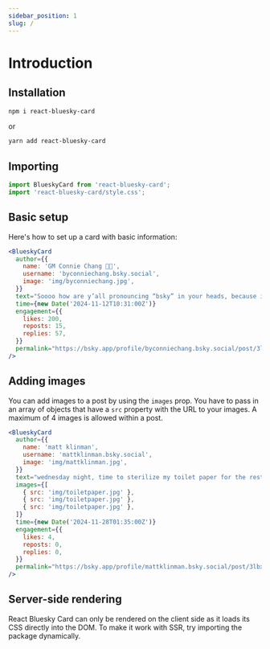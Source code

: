 ```yaml
---
sidebar_position: 1
slug: /
---
```


# Introduction

## Installation

```bash
npm i react-bluesky-card
```

or

```bash
yarn add react-bluesky-card
```

## Importing

```ts
import BlueskyCard from 'react-bluesky-card';
import 'react-bluesky-card/style.css';
```

## Basic setup

Here's how to set up a card with basic information:

```jsx live
<BlueskyCard
  author={{
    name: 'GM Connie Chang 🌈🐸',
    username: 'byconniechang.bsky.social',
    image: 'img/byconniechang.jpg',
  }}
  text="Soooo how are y’all pronouncing “bsky” in your heads, because it’s “bisky” to me (like a biscuit)"
  time={new Date('2024-11-12T10:31:00Z')}
  engagement={{
    likes: 200,
    reposts: 15,
    replies: 57,
  }}
  permalink="https://bsky.app/profile/byconniechang.bsky.social/post/3larv6imprc2y" // optional
/>
```

## Adding images

You can add images to a post by using the `images` prop. You have to pass in an array of objects that have a `src` property with the URL to your images.
A maximum of 4 images is allowed within a post.

```jsx live
<BlueskyCard
  author={{
    name: 'matt klinman',
    username: 'mattklinman.bsky.social',
    image: 'img/mattklinman.jpg',
  }}
  text="wednesday night, time to sterilize my toilet paper for the rest of the week"
  images={[
    { src: 'img/toiletpaper.jpg' },
    { src: 'img/toiletpaper.jpg' },
    { src: 'img/toiletpaper.jpg' },
  ]}
  time={new Date('2024-11-28T01:35:00Z')}
  engagement={{
    likes: 4,
    reposts: 0,
    replies: 0,
  }}
  permalink="https://bsky.app/profile/mattklinman.bsky.social/post/3lbxwfvkk4k2q"
/>
```

## Server-side rendering

React Bluesky Card can only be rendered on the client side as it loads its CSS directly into the DOM. To make it work with SSR, try importing the package dynamically.
